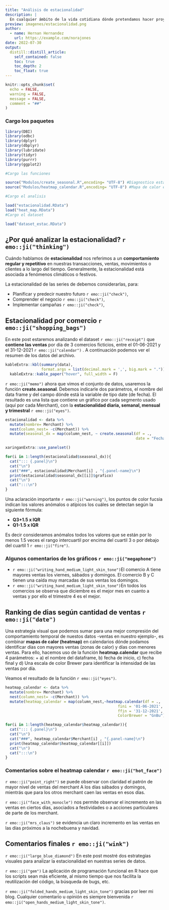 ```yaml
---
title: "Análisis de estacionalidad"
description: |
  En cualquier ámbito de la vida cotidiana dónde pretendamos hacer proyecciones o compararnos con un momento pasado, es primordial identificar si nuestros datos tienen estacionalidad `r emo::ji("date")`. En este post voy a mostrar algunas estrategias visuales para analizar estacionalidad en series temporales.
preview: imagenes/estacionalidad.png
author:
  - name: Hernan Hernandez
    url: https://example.com/norajones
date: 2022-07-30
output:
  distill::distill_article:
    self_contained: false
    toc: true
    toc_depth: 2
    toc_float: true
---
```


```r
knitr::opts_chunk$set(
  echo = FALSE,
  warning = FALSE,
  message = FALSE,
  comment = "##"
)

```

### Cargo los paquetes

```r
library(DBI)
library(odbc)
library(dplyr)
library(dbplyr)
library(lubridate)
library(tidyr)
library(purrr)
library(ggplot2)

#Cargo las funciones

source("Modulos/create_seasonal.R",encoding= "UTF-8") #Diagnostico estacionalidad
source("Modulos/heatmap_calendar.R",encoding= "UTF-8") #Mapa de calor en calendarios

#Cargo el analisis

load("estacionalidad.RData")
load("heat_map.RData")
#Cargo el dataset

load("dataset_estac.RData")

```

## ¿Por qué analizar la estacionalidad? `r emo::ji("thinking")`

Cuándo hablamos de **estacionalidad** nos referimos a un **comportamiento regular y repetitivo** en nuestras transacciones, ventas, movimientos o clientes a lo largo del tiempo. Generalmente, la estacionalidad está asociada a fenómenos climáticos o festivos.

La estacionalidad de las series de debemos considerarlas, para:

-   Planificar y predecir nuestro futuro `r emo::ji("check")`,
-   Comprender el negocio `r emo::ji("check")`,
-   Implementar campañas `r emo::ji("check")`,

## Estacionalidad por comercio `r emo::ji("shopping_bags")`

En este post estaremos analizando el dataset `r emo::ji("receipt")` que **contiene las ventas** por día de 3 comercios ficticios, entre el 01-06-2021 y el 31-12-2021 `r emo::ji("calendar")` . A continuación podemos ver el resumen de los datos del archivo.

```r
kableExtra::kbl(summary(data),
                format.args = list(decimal.mark = ',', big.mark = ".")) %>%
  kableExtra::kable_paper("hover", full_width = F)
```

`r emo::ji("memo")` ahora que vimos el conjunto de datos, usaremos la función **create.seasonal**. Debemos indicarle dos parámetros, el nombre del data frame y del campo dónde está la variable de tipo date (de fecha). El resultado es una lista que contiene un gráfico por cada segmento usado (aquí por cada Merchant), con la **estacionalidad diaria, semanal, mensual y trimestral** `r emo::ji("eyes")`.

```r

estacionalidad <- data %>%
  mutate(nombre= Merchant) %>%
  nest(column_nest= -c(Merchant)) %>%
  mutate(seasonal_dx = map(column_nest, ~ create.seasonal(df = .,
                                                          date = "Fecha")))

```

```r
xaringanExtra::use_panelset()
```

::: panelset
```r
for(i in 1:length(estacionalidad$seasonal_dx)){
  cat("::: {.panel}\n")
  cat("\n")
  cat("###", estacionalidad$Merchant[i] , "{.panel-name}\n")
  print(estacionalidad$seasonal_dx[[i]]$grafico)
  cat("\n")
  cat(":::\n")
}
```
:::

Una aclaración importante `r emo::ji("warning")`, los puntos de color fucsia indican los valores anómalos o atípicos los cuáles se detectan según la siguiente fórmula:

-   **Q3+1.5 x IQR**
-   **Q1-1.5 x IQR**

Es decir consideramos anómalos todos los valores que se están por lo menos 1.5 veces el rango intercuartil por encima del cuartil 3 o por debajo del cuartil 1 `r emo::ji("fire")`.

### Algunos comentarios de los gráficos `r emo::ji("megaphone")`

-   `r emo::ji("writing_hand_medium_light_skin_tone")`El comercio A tiene mayores ventas los viernes, sábados y domingos. El comercio B y C tienen una caída muy marcadas de sus ventas los domingos.
-   `r emo::ji("writing_hand_medium_light_skin_tone")`En todos los comercios se observa que diciembre es el mejor mes en cuanto a ventas y por ello el trimestre 4 es el mejor.

## Ranking de dias según cantidad de ventas `r emo::ji("date")`

Una estrategia visual que podemos sumar para una mejor compresión del comportamiento temporal de nuestos datos -ventas en nuestro ejemplo-, es combinar **mapas de calor (heatmap)** en calendarios dónde podamos identificar días con mayores ventas (zonas de calor) y días con menores ventas. Para ello, hacemos uso de la función **heatmap.calendar** que recibe 4 parámetros: + a) el nombre del dataframe, b) fecha de inicio, c) fecha final y d) Una escala de color Brewer para identificar la intensidad de las ventas por día.

Veamos el resultado de la función `r emo::ji("eyes")`.

```r
heatmap_calendar <- data %>%
  mutate(nombre= Merchant) %>%
  nest(column_nest= -c(Merchant)) %>%
  mutate(heatmap_calendar = map(column_nest,~heatmap.calendar(df = .,
                                                  fini = '01-06-2021',
                                                  ffin = '31-12-2021',
                                                  ColorBrewer = "GnBu")))
```

::: panelset
```r
for(i in 1:length(heatmap_calendar$heatmap_calendar)){
  cat("::: {.panel}\n")
  cat("\n")
  cat("###", heatmap_calendar$Merchant[i] , "{.panel-name}\n")
  print(heatmap_calendar$heatmap_calendar[[i]])
  cat("\n")
  cat(":::\n")
}
```
:::

### Comentarios sobre el heatmap calendar `r emo::ji("hot_face")`

`r emo::ji("point_right")` se puede observar con claridad el patrón de mayor nivel de ventas del merchant A los días sábados y domingos, mientrás que para los otros merchant caen las ventas en esos días.

`r emo::ji("face_with_monocle")` nos permite observar el incremento en las ventas en ciertos días, asociados a festividades o a acciones particulares de parte de los merchant.

`r emo::ji("mrs_claus")` se evidencia un claro incremento en las ventas en las días próximos a la nochebuena y navidad.

## Comentarios finales `r emo::ji("wink")`

`r emo::ji("large_blue_diamond")` En este post mostré dos estrategias visuales para analizar la estacionalidad en nuestras series de datos.

`r emo::ji("gem")` La aplicación de programación funcional en R hace que los scripts sean más eficiente, al mismo tiempo que nos facilita la reutilización del código, la búsqueda de bugs, etc.

`r emo::ji("folded_hands_medium_light_skin_tone")` gracias por leer mi blog. Cualquier comentario u opinión es siempre bienvenida `r emo::ji("open_hands_medium_light_skin_tone")`.
